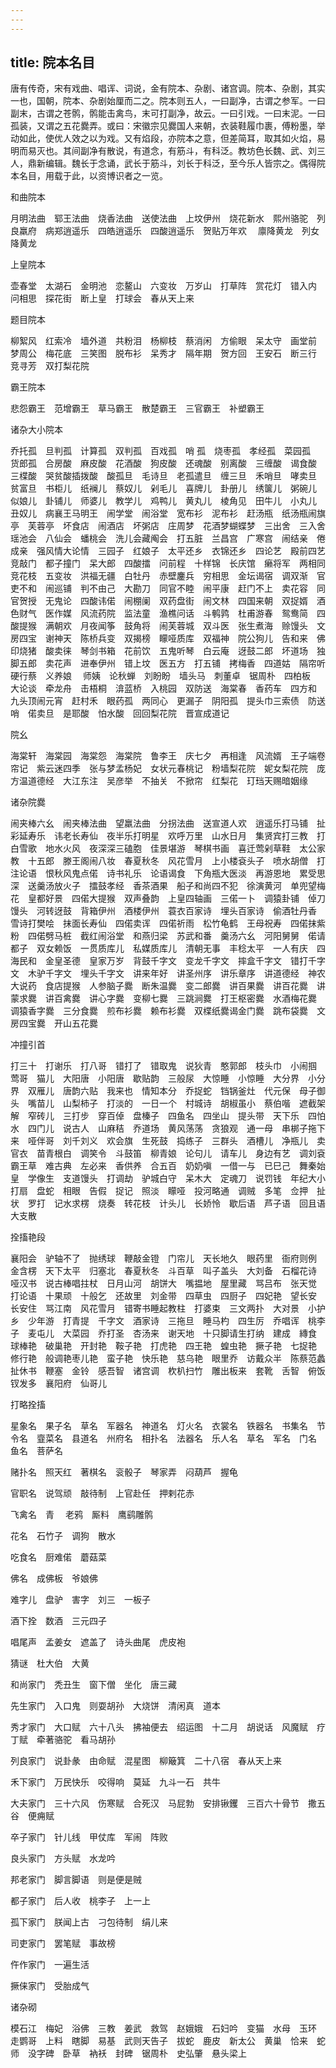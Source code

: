 ```yaml
---
---
---
```

title: 院本名目
---




唐有传奇，宋有戏曲、唱诨、词说，金有院本、杂剧、诸宫调。院本、杂剧，其实一也，国朝，院本、杂剧始厘而二之。院本则五人，一曰副净，古谓之参军。一曰副末，古谓之苍鹘，鹘能击禽鸟，末可打副净，故云。一曰引戏。一曰末泥。一曰孤装，又谓之五花爨弄。或曰：宋徽宗见爨国人来朝，衣装鞋履巾裹，傅粉墨，举动如此，使优人效之以为戏。又有焰段，亦院本之意，但差简耳，取其如火焰，易明而易灭也。其间副净有散说，有道念，有筋斗，有科泛。教坊色长魏、武、刘三人，鼎新编辑。魏长于念诵，武长于筋斗，刘长于科泛，至今乐人皆宗之。偶得院本名目，用载于此，以资博识者之一览。

和曲院本

月明法曲　郓王法曲　烧香法曲　送使法曲　上坟伊州　烧花新水　熙州骆驼　列良羸府　病郑逍遥乐　四皓逍遥乐　四酸逍遥乐　贺贴万年欢　 廪降黄龙　列女降黄龙

上皇院本

壶春堂　太湖石　金明池　恋鳌山　六变妆　万岁山　打草阵　赏花灯　错入内　问相思　探花街　断上皇　打球会　春从天上来

题目院本

柳絮风　红索冷　墙外道　共粉泪　杨柳枝　蔡消闲　方偷眼　呆太守　画堂前　梦周公　梅花底　三笑图　脱布衫　呆秀才　隔年期　贺方回　王安石　断三行　竞寻芳　双打梨花院

霸王院本

悲怨霸王　范增霸王　草马霸王　散楚霸王　三官霸王　补塑霸王

诸杂大小院本

乔托孤　旦判孤　计算孤　双判孤　百戏孤　哨 孤　烧枣孤　孝经孤　菜园孤　货郎孤　合房酸　麻皮酸　花酒酸　狗皮酸　还魂酸　别离酸　三缠酸　谒食酸　三楪酸　哭贫酸插拨酸　酸孤旦　毛诗旦　老孤遣旦　缠三旦　禾哨旦　哮卖旦　贫富旦　书柜儿　纸襕儿　蔡奴儿　剁毛儿　喜牌儿　卦册儿　绣箧儿　粥碗儿　似娘儿　卦铺儿　师婆儿　教学儿　鸡鸭儿　黄丸儿　棱角见　田牛儿　小丸儿　丑奴儿　病襄王马明王　闹学堂　闹浴堂　宽布衫　泥布衫　赶汤瓶　纸汤瓶闹旗亭　芙蓉亭　坏食店　闹酒店　坏粥店　庄周梦　花酒梦蝴蝶梦　三出舍　三入舍　瑶池会　八仙会　蟠桃会　洗儿会藏阄会　打五脏　兰昌宫　广寒宫　闹结亲　倦成亲　强风情大论情　三园子　红娘子　太平还乡　衣锦还乡　四论艺　殿前四艺　竞敲门　都子撞门　呆大郎　四酸擂　问前程　十样锦　长庆馆　癞将军　两相同　竞花枝　五变妆　洪福无疆　白牡丹　赤壁鏖兵　穷相思　金坛谒宿　调双渐　官吏不和　闹巡铺　判不由己　大勘刀　同官不睦　闹平康　赶门不上　卖花容　同官贺授　无鬼论　四酸讳偌　闹棚阑　双药盘街　闹文林　四国来朝　双捉婿　酒色财气　医作媒　风流药院　监法童　渔樵问话　斗鹌鹑　杜甫游春　鸳鸯简　四酸提猴　满朝欢　月夜闻筝　鼓角将　闹芙蓉城　双斗医　张生煮海　赊馒头　文房四宝　谢神天　陈桥兵变　双揭榜　矇哑质库　双福神　院公狗儿　告和来　佛印烧猪　酸卖徕　琴剑书箱　花前饮　五鬼听琴　白云庵　迓鼓二郎　坏道场　独脚五郎　卖花声　进奉伊州　错上坟　医五方　打五铺　拷梅香　四道姑　隔帘听　硬行蔡　义养娘　 师姨　论秋蝉　刘盼盼　墙头马　刺董卓　锯周朴　四柏板　大论谈　牵龙舟　击梧桐　渰蓝桥　入桃园　双防送　海棠春　香药车　四方和　九头顶闹元宵　赶村禾　眼药孤　两同心　更漏子　阴阳孤　提头巾三索债　防送哨　偌卖旦　是耶酸　怕水酸　回回梨花院　晋宣成道记

院幺

海棠轩　海棠园　海棠怨　海棠院　鲁李王　庆七夕　再相逢　风流婿　王子端卷帘记　紫云迷四季　张与梦孟杨妃　女状元春桃记　粉墙梨花院　妮女梨花院　庞方温道德经　大江东注　吴彦举　不抽关　不掀帘　红梨花　玎珰天赐暗姻缘

诸杂院爨

闹夹棒六幺　闹夹棒法曲　望羸法曲　分拐法曲　送宣道人欢　逍遥乐打马铺　扯彩延寿乐　讳老长寿仙　夜半乐打明星　欢呼万里　山水日月　集贤宾打三教　打白雪歌　地水火风　夜深深三磕胞　佳景堪游　琴棋书画　喜迁莺剁草鞋　太公家教　十五郎　滕王阁闹八妆　春夏秋冬　风花雪月　上小楼袞头子　喷水胡僧　打注论语　恨秋风鬼点偌　诗书礼乐　论语谒食　下角瓶大医淡　再游恩地　累受思深　送羹汤放火子　擂鼓孝经　香茶酒果　船子和尚四不犯　徐演黄河　单兜望梅花　皇都好景　四偌大提猴　双声叠韵　上皇四轴画　三偌一卜　调猿卦铺　倬刀馒头　河转迓鼓　背箱伊州　酒楼伊州　蓑衣百家诗　埋头百家诗　偷酒牡丹香　雪诗打樊哙　抹面长寿仙　四偌卖诨　四偌祈雨　松竹龟鹤　王母祝寿　四偌抹紫粉　四偌劈马桩　截红闹浴堂　和燕归梁　苏武和番　羹汤六幺　河阳舅舅　偌请都子　双女赖饭　一贯质库儿　私媒质库儿　清朝无事　丰稔太平　一人有庆　四海民和　金皇圣德　皇家万岁　背鼓千字文　变龙千字文　摔盒千字文　错打千字文　木驴千字文　埋头千字文　讲来年好　讲圣州序　讲乐章序　讲道德经　神农大说药　食店提猴　人参脑子爨　断朱温爨　变二郎爨　讲百果爨　讲百花爨　讲蒙求爨　讲百禽爨　讲心字爨　变柳七爨　三跳涧爨　打王枢密爨　水酒梅花爨　调猿香字爨　三分食爨　煎布衫爨　赖布衫爨　双楪纸爨谒金门爨　跳布袋爨　文房四宝爨　开山五花爨

冲撞引首

打三十　打谢乐　打八哥　错打了　错取鬼　说狄青　憨郭郎　枝头巾　小闹掴　莺哥　猫儿　大阳唐　小阳唐　歇贴韵　三般尿　大惊睡　小惊睡　大分界　小分界　双雁儿　唐韵六贴　我来也　情知本分　乔捉蛇　铛锅釜灶　代元保　母子御头　嘴苗儿　山梨柿子　打淡的　一日一个　村城诗　胡椒虽小　蔡伯喈　遮截架解　窄砖儿　三打步　穿百倬　盘榛子　四鱼名　四坐山　提头带　天下乐　四怕水　四门儿　说古人　山麻秸　乔道场　黄风荡荡　贪狼观　通一母　串梆子拖下来　哑伴哥　刘千刘义　欢会旗　生死鼓　捣练子　三群头　酒槽儿　净瓶儿　卖官衣　苗青根白　调笑令　斗鼓笛　柳青娘　论句儿　请车儿　身边有艺　调刘袞　霸王草　难古典　左必来　香供养　合五百　奶奶嗔　一借一与　已巳己　舞秦始皇　学像生　支道馒头　打调劫　驴城白守　呆木大　定魂刀　说罚钱　年纪大小　打扇　盘蛇　相眼　告假　捉记　照淡　矇哑　投河略通　调贼　多笔　佥押　扯状　罗打　记水求楞　烧奏　转花枝　计头儿　长娇怜　歇后语　芦子语　回且语　大支散

拴搐艳段

襄阳会　驴轴不了　抛绣球　鞭敲金镫　门帘儿　天长地久　眼药里　衙府则例　金含楞　天下太平　归塞北　春夏秋冬　斗百草　叫子盖头　大刘备　石榴花诗　哑汉书　说古棒唱拄杖　日月山河　胡饼大　嘴揾地　屋里藏　骂吕布　张天觉　打论语　十果顽　十般乞　还故里　刘金带　四草虫　四厨子　四妃艳　望长安　长安住　骂江南　风花雪月　错寄书睡起教柱　打婆束　三文两扑　大对景　小护乡　少年游　打青提　千字文　酒家诗　三拖旦　睡马杓　四生厉　乔唱诨　桃李子　麦屯儿　大菜园　乔打圣　杏汤来　谢天地　十只脚请生打纳　建成　縳食　球棒艳　破巢艳　开封艳　鞍子艳　打虎艳　四王艳　蝗虫艳　撅子艳　七捉艳　修行艳　般调艳枣儿艳　蛮子艳　快乐艳　慈乌艳　眼里乔　访戴众半　陈蔡范蠡　扯休书　鞭塞　金铃　感吾智　诸宫调　杴朳扫竹　雕出板来　套靴　舌智　俯饭　钗发多　襄阳府　仙哥儿

打略拴搐

星象名　果子名　草名　军器名　神道名　灯火名　衣裳名　铁器名　书集名　节令名　韲菜名　县道名　州府名　相扑名　法器名　乐人名　草名　军名　门名　鱼名　菩萨名

赌扑名　照天红　著棋名　衮骰子　琴家弄　闷葫芦　握龟

官职名　说驾顽　敲待制　上官赴任　押剌花赤

飞禽名　青 　老鸦　厮料　鹰鹞雕鹘

花名　石竹子　调狗　散水

吃食名　厨难偌　蘑菇菜

佛名　成佛板　爷娘佛

难字儿　盘驴　害字　刘三　一板子

酒下拴　数酒　三元四子

唱尾声　孟姜女　遮盖了　诗头曲尾　虎皮袍

猜谜　杜大伯　大黄

和尚家门　秃丑生　窗下僧　坐化　唐三藏

先生家门　入口鬼　则耍胡孙　大烧饼　清闲真　道本

秀才家门　大口赋　六十八头　拂袖便去　绍运图　十二月　胡说话　风魔赋　疗丁赋　牵著骆驼　看马胡孙

列良家门　说卦彖　由命赋　混星图　柳簸箕　二十八宿　春从天上来

禾下家门　万民快乐　咬得响　莫延　九斗一石　共牛

大夫家门　三十六风　伤寒赋　合死汉　马屁勃　安排锹钁　三百六十骨节　撒五谷　便痈赋

卒子家门　针儿线　甲仗库　军闹　阵败

良头家门　方头赋　水龙吟

邦老家门　脚言脚语　则是便是贼

都子家门　后人收　桃李子　上一上

孤下家门　朕闻上古　刁包待制　绢儿来

司吏家门　罢笔赋　事故榜

仵作家门　一遍生活

撅俫家门　受胎成气

诸杂砌

模石江　梅妃　浴佛　三教　姜武　救驾　赵娥娥　石妇吟　变猫　水母　玉环　走鹦哥　上料　瞎脚　易基　武则天告子　拔蛇　鹿皮　新太公　黄巢　恰来　蛇师　没字碑　卧草　衲袄　封碑　锯周朴　史弘肇　悬头梁上